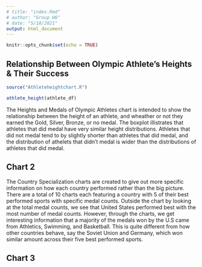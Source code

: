 ```yaml
---
# title: "index.Rmd"
# author: "Group H6"
# date: "5/18/2021"
output: html_document
---
```


```r
knitr::opts_chunk$set(echo = TRUE)
```


## Relationship Between Olympic Athlete's Heights & Their Success
``` r
source("Athleteheightchart.R")
```
``` r
athlete_height(athlete_df)
```

The Heights and Medals of Olympic Athletes chart is intended to show the relationship between the height of an athlete, and wheather or not they earned the Gold, Silver, Bronze, or no medal. The boxplot illistrates that athletes that did medal have very similar height distributions. Athletes that did not medal tend to by slightly shorter than athletes that did medal, and the distribution of athelets that didn't medal is wider than the distributions of athletes that did medal. 

## Chart 2
The Country Specialization charts are created to give out more specific information on how each country performed rather than the big picture. There are a total of 10 charts each featuring a country with 5 of their best performed sports with specific medal counts. Outside the chart by looking at the total medal counts, we see that United States performed best with the most number of medal counts. However, through the charts, we get interesting information that a majority of the medals won by the U.S came from Athletics, Swimming, and Basketball. This is quite different from how other countries behave, say the Soviet Union and Germany, which won similar amount across their five best performed sports.


## Chart 3

